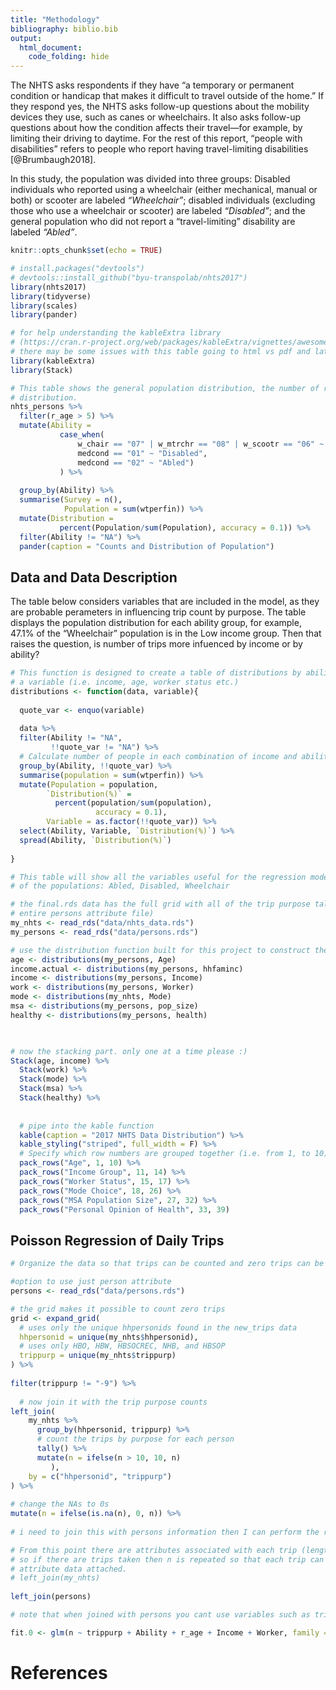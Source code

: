 ```yaml
---
title: "Methodology"
bibliography: biblio.bib
output: 
  html_document:
    code_folding: hide
---
```

The NHTS asks respondents if they have “a temporary or permanent condition or handicap that makes it difficult to travel outside of the home.” If they respond yes, the NHTS asks follow-up questions about the mobility devices they use, such as canes or wheelchairs. It also asks follow-up questions about how the condition affects their travel—for example, by limiting their driving to daytime. For the rest of this report, “people with disabilities” refers to people who report having travel-limiting disabilities [@Brumbaugh2018].

In this study, the population was divided into three groups: Disabled individuals who reported using a wheelchair (either mechanical, manual or both) or scooter are labeled *"Wheelchair"*; disabled individuals (excluding those who use a wheelchair or scooter) are labeled *"Disabled"*; and the general population who did not report a "travel-limiting" disability are labeled *"Abled"*.


```r
knitr::opts_chunk$set(echo = TRUE)

# install.packages("devtools")
# devtools::install_github("byu-transpolab/nhts2017")
library(nhts2017)
library(tidyverse)
library(scales)
library(pander)

# for help understanding the kableExtra library 
# (https://cran.r-project.org/web/packages/kableExtra/vignettes/awesome_table_in_html.html)
# there may be some issues with this table going to html vs pdf and latex
library(kableExtra)
library(Stack)
```



```r
# This table shows the general population distribution, the number of respondents, and the respective
# distribution.
nhts_persons %>% 
  filter(r_age > 5) %>%
  mutate(Ability = 
           case_when(
               w_chair == "07" | w_mtrchr == "08" | w_scootr == "06" ~ "Wheelchair",
               medcond == "01" ~ "Disabled",  
               medcond == "02" ~ "Abled")
           ) %>% 
  
  group_by(Ability) %>%
  summarise(Survey = n(),
            Population = sum(wtperfin)) %>%
  mutate(Distribution = 
           percent(Population/sum(Population), accuracy = 0.1)) %>%
  filter(Ability != "NA") %>%
  pander(caption = "Counts and Distribution of Population")

```


## Data and Data Description

The table below considers variables that are included in the model, as they are probable perameters in influencing trip count by purpose. The table displays the population distribution for each ability group, for example, 47.1% of the "Wheelchair" population is in the Low income group. Then that raises the question, is number of trips more infuenced by income or by ability?

```r
# This function is designed to create a table of distributions by ability type for each factor in 
# a variable (i.e. income, age, worker status etc.)
distributions <- function(data, variable){
  
  quote_var <- enquo(variable)
  
  data %>% 
  filter(Ability != "NA", 
         !!quote_var != "NA") %>%
  # Calculate number of people in each combination of income and ability.
  group_by(Ability, !!quote_var) %>%
  summarise(population = sum(wtperfin)) %>%
  mutate(Population = population,
        `Distribution(%)` = 
          percent(population/sum(population), 
                   accuracy = 0.1),
        Variable = as.factor(!!quote_var)) %>%
  select(Ability, Variable, `Distribution(%)`) %>%
  spread(Ability, `Distribution(%)`)
  
}
```

```r
# This table will show all the variables useful for the regression model and show the distribution for each 
# of the populations: Abled, Disabled, Wheelchair

# the final.rds data has the full grid with all of the trip purpose tally per person (in addition to the 
# entire persons attribute file)
my_nhts <- read_rds("data/nhts_data.rds")
my_persons <- read_rds("data/persons.rds")

# use the distribution function built for this project to construct the distribution tables
age <- distributions(my_persons, Age)
income.actual <- distributions(my_persons, hhfaminc)
income <- distributions(my_persons, Income)
work <- distributions(my_persons, Worker)
mode <- distributions(my_nhts, Mode)
msa <- distributions(my_persons, pop_size)
healthy <- distributions(my_persons, health)
       


# now the stacking part. only one at a time please :)
Stack(age, income) %>% 
  Stack(work) %>%
  Stack(mode) %>%
  Stack(msa) %>%
  Stack(healthy) %>%
  
  
  # pipe into the kable function
  kable(caption = "2017 NHTS Data Distribution") %>%
  kable_styling("striped", full_width = F) %>%
  # Specify which row numbers are grouped together (i.e. from 1, to 10)
  pack_rows("Age", 1, 10) %>%
  pack_rows("Income Group", 11, 14) %>%
  pack_rows("Worker Status", 15, 17) %>%
  pack_rows("Mode Choice", 18, 26) %>%
  pack_rows("MSA Population Size", 27, 32) %>%
  pack_rows("Personal Opinion of Health", 33, 39)
```

## Poisson Regression of Daily Trips

```r
# Organize the data so that trips can be counted and zero trips can be accounted for

#option to use just person attribute
persons <- read_rds("data/persons.rds")

# the grid makes it possible to count zero trips
grid <- expand_grid(
  # uses only the unique hhpersonids found in the new_trips data
  hhpersonid = unique(my_nhts$hhpersonid), 
  # uses only HBO, HBW, HBSOCREC, NHB, and HBSOP
  trippurp = unique(my_nhts$trippurp)
) %>%
  
filter(trippurp != "-9") %>%
  
  # now join it with the trip purpose counts
left_join(
    my_nhts %>%
      group_by(hhpersonid, trippurp) %>%
      # count the trips by purpose for each person
      tally() %>%
      mutate(n = ifelse(n > 10, 10, n)
         ),
    by = c("hhpersonid", "trippurp")
) %>%
  
# change the NAs to 0s
mutate(n = ifelse(is.na(n), 0, n)) %>%
             
# i need to join this with persons information then I can perform the regression

# From this point there are attributes associated with each trip (length, mode).
# so if there are trips taken then n is repeated so that each trip can have specific 
# attribute data attached.
# left_join(my_nhts)
  
left_join(persons)

# note that when joined with persons you cant use variables such as trip length or mode

```

```r
fit.0 <- glm(n ~ trippurp + Ability + r_age + Income + Worker, family = "poisson", data = grid)

```

# References